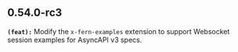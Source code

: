 ## 0.54.0-rc3
**`(feat):`** Modify the `x-fern-examples` extension to support Websocket session examples for AsyncAPI v3 specs.


